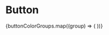 
<Meta title="Foundations/Tokens/Button" />

# Button

<ColorPalette>
  {buttonColorGroups.map((group) => (
    <ColorItem
      key={group.name}
      title={group.name}
      subtitle={group.subtitle}
      colors={group.colors}
    />
  ))}
</ColorPalette>
